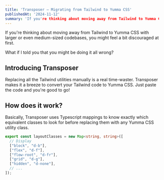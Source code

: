 ```yaml
---
title: 'Transposer — Migrating from Tailwind to Yumma CSS'
publishedAt: '2024-11-12'
summary: 'If you're thinking about moving away from Tailwind to Yumma CSS with larger or even medium-sized codebases, you might feel a bit discouraged at first. What if I told you that you might be doing it all wrong?'
---
```


If you're thinking about moving away from Tailwind to Yumma CSS with larger or even medium-sized codebases, you might feel a bit discouraged at first.

What if I told you that you might be doing it all wrong?

## Introducing Transposer

Replacing all the Tailwind utilities manually is a real time-waster. Transposer makes it a breeze to convert your Tailwind code to Yumma CSS. Just paste the code and you're good to go!

## How does it work?

Basically, Transposer uses Typescript mappings to know exactly which equivalent classes to look for before replacing them with any Yumma CSS utility class.

```ts title="layoutClasses.ts"
export const layoutClasses = new Map<string, string>([
  // Display
  ["block", "d-b"],
  ["flex", "d-f"],
  ["flow-root", "d-fr"],
  ["grid", "d-g"],
  ["hidden", "d-none"],
  // ...
]);
```
